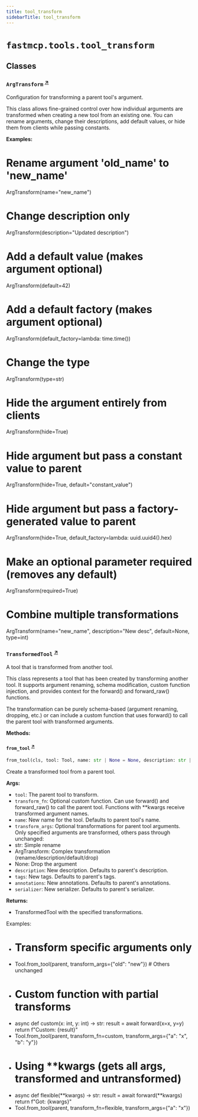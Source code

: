 ```yaml
---
title: tool_transform
sidebarTitle: tool_transform
---
```


# `fastmcp.tools.tool_transform`

## Classes

### `ArgTransform` <sup><a href="https://github.com/jlowin/fastmcp/blob/main/src/fastmcp/tools/tool_transform.py#L85" target="_blank">↗</a></sup>


Configuration for transforming a parent tool's argument.

This class allows fine-grained control over how individual arguments are transformed
when creating a new tool from an existing one. You can rename arguments, change their
descriptions, add default values, or hide them from clients while passing constants.

**Examples:**

# Rename argument 'old_name' to 'new_name'
ArgTransform(name="new_name")

# Change description only
ArgTransform(description="Updated description")

# Add a default value (makes argument optional)
ArgTransform(default=42)

# Add a default factory (makes argument optional)
ArgTransform(default_factory=lambda: time.time())

# Change the type
ArgTransform(type=str)

# Hide the argument entirely from clients
ArgTransform(hide=True)

# Hide argument but pass a constant value to parent
ArgTransform(hide=True, default="constant_value")

# Hide argument but pass a factory-generated value to parent
ArgTransform(hide=True, default_factory=lambda: uuid.uuid4().hex)

# Make an optional parameter required (removes any default)
ArgTransform(required=True)

# Combine multiple transformations
ArgTransform(name="new_name", description="New desc", default=None, type=int)


### `TransformedTool` <sup><a href="https://github.com/jlowin/fastmcp/blob/main/src/fastmcp/tools/tool_transform.py#L179" target="_blank">↗</a></sup>


A tool that is transformed from another tool.

This class represents a tool that has been created by transforming another tool.
It supports argument renaming, schema modification, custom function injection,
and provides context for the forward() and forward_raw() functions.

The transformation can be purely schema-based (argument renaming, dropping, etc.)
or can include a custom function that uses forward() to call the parent tool
with transformed arguments.


**Methods:**

#### `from_tool` <sup><a href="https://github.com/jlowin/fastmcp/blob/main/src/fastmcp/tools/tool_transform.py#L260" target="_blank">↗</a></sup>

```python
from_tool(cls, tool: Tool, name: str | None = None, description: str | None = None, tags: set[str] | None = None, transform_fn: Callable[..., Any] | None = None, transform_args: dict[str, ArgTransform] | None = None, annotations: ToolAnnotations | None = None, serializer: Callable[[Any], str] | None = None, enabled: bool | None = None) -> TransformedTool
```

Create a transformed tool from a parent tool.

**Args:**
- `tool`: The parent tool to transform.
- `transform_fn`: Optional custom function. Can use forward() and forward_raw()
to call the parent tool. Functions with **kwargs receive transformed
argument names.
- `name`: New name for the tool. Defaults to parent tool's name.
- `transform_args`: Optional transformations for parent tool arguments.
Only specified arguments are transformed, others pass through unchanged\:
- str\: Simple rename
- ArgTransform\: Complex transformation (rename/description/default/drop)
- None\: Drop the argument
- `description`: New description. Defaults to parent's description.
- `tags`: New tags. Defaults to parent's tags.
- `annotations`: New annotations. Defaults to parent's annotations.
- `serializer`: New serializer. Defaults to parent's serializer.

**Returns:**
- TransformedTool with the specified transformations.

Examples:
- # Transform specific arguments only
- Tool.from_tool(parent, transform_args={"old": "new"})  # Others unchanged
- # Custom function with partial transforms
- async def custom(x: int, y: int) -> str:
result = await forward(x=x, y=y)
return f"Custom: {result}"
- Tool.from_tool(parent, transform_fn=custom, transform_args={"a": "x", "b": "y"})
- # Using **kwargs (gets all args, transformed and untransformed)
- async def flexible(**kwargs) -> str:
result = await forward(**kwargs)
return f"Got: {kwargs}"
- Tool.from_tool(parent, transform_fn=flexible, transform_args={"a": "x"})

